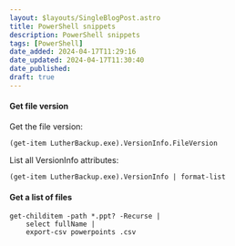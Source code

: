 ```yaml
---
layout: $layouts/SingleBlogPost.astro
title: PowerShell snippets
description: PowerShell snippets
tags: [PowerShell]
date_added: 2024-04-17T11:29:16
date_updated: 2024-04-17T11:30:40
date_published:
draft: true
---
```


#### Get file version

Get the file version:

```
(get-item LutherBackup.exe).VersionInfo.FileVersion
```

List all VersionInfo attributes:

```
(get-item LutherBackup.exe).VersionInfo | format-list
```

#### Get a list of files

```
get-childitem -path *.ppt? -Recurse |
    select fullName |
    export-csv powerpoints .csv
```
